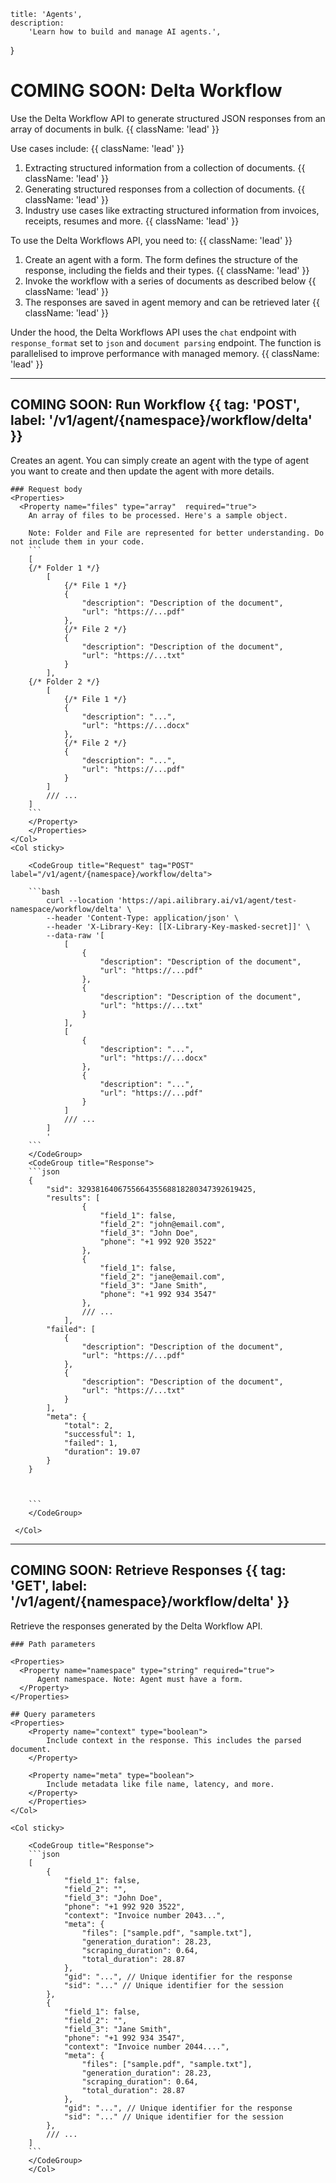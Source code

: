     title: 'Agents',
    description:
        'Learn how to build and manage AI agents.',
}

# COMING SOON: Delta Workflow

Use the Delta Workflow API to generate structured JSON responses from an array of documents in bulk. {{ className: 'lead' }}

Use cases include: {{ className: 'lead' }}
1. Extracting structured information from a collection of documents. {{ className: 'lead' }}
2. Generating structured responses from a collection of documents. {{ className: 'lead' }}
3. Industry use cases like extracting structured information from invoices, receipts, resumes and more. {{ className: 'lead' }}

To use the Delta Workflows API, you need to: {{ className: 'lead' }}
1. Create an agent with a form. The form defines the structure of the response, including the fields and their types. {{ className: 'lead' }}
2. Invoke the workflow with a series of documents as described below {{ className: 'lead' }}
3. The responses are saved in agent memory and can be retrieved later {{ className: 'lead' }}

Under the hood, the Delta Workflows API uses the `chat` endpoint with `response_format` set to `json` and `document parsing` endpoint. The function is parallelised to improve performance with managed memory. {{ className: 'lead' }}


---

## COMING SOON: Run Workflow {{ tag: 'POST', label: '/v1/agent/{namespace}/workflow/delta' }}

<Row>
  <Col>
    Creates an agent. You can simply create an agent with the type of agent you want to create and then update the agent with more details.

    ### Request body
    <Properties>
      <Property name="files" type="array"  required="true">
        An array of files to be processed. Here's a sample object. 
        
        Note: Folder and File are represented for better understanding. Do not include them in your code.
        ```
        [
        {/* Folder 1 */}
            [
                {/* File 1 */}
                {
                    "description": "Description of the document",
                    "url": "https://...pdf"
                },
                {/* File 2 */}
                {
                    "description": "Description of the document",
                    "url": "https://...txt"
                }
            ],
        {/* Folder 2 */}
            [
                {/* File 1 */}
                {
                    "description": "...",
                    "url": "https://...docx"
                },
                {/* File 2 */}
                {
                    "description": "...",
                    "url": "https://...pdf"
                }
            ]
            /// ...
        ]
        ```
        </Property>
        </Properties>
    </Col>
    <Col sticky>

        <CodeGroup title="Request" tag="POST" label="/v1/agent/{namespace}/workflow/delta">

        ```bash 
            curl --location 'https://api.ailibrary.ai/v1/agent/test-namespace/workflow/delta' \
            --header 'Content-Type: application/json' \
            --header 'X-Library-Key: [[X-Library-Key-masked-secret]]' \
            --data-raw '[
                [
                    {
                        "description": "Description of the document",
                        "url": "https://...pdf"
                    },
                    {
                        "description": "Description of the document",
                        "url": "https://...txt"
                    }
                ],
                [
                    {
                        "description": "...",
                        "url": "https://...docx"
                    },
                    {
                        "description": "...",
                        "url": "https://...pdf"
                    }
                ]
                /// ...
            ]
            '
        ```
        </CodeGroup>
        <CodeGroup title="Response">
        ```json 
        {
            "sid": 329381640675566435568818280347392619425,
            "results": [
                    {
                        "field_1": false,
                        "field_2": "john@email.com",
                        "field_3": "John Doe",
                        "phone": "+1 992 920 3522"
                    },
                    {
                        "field_1": false,
                        "field_2": "jane@email.com",
                        "field_3": "Jane Smith",
                        "phone": "+1 992 934 3547"
                    },
                    /// ...
                ],
            "failed": [
                {
                    "description": "Description of the document",
                    "url": "https://...pdf"
                },
                {
                    "description": "Description of the document",
                    "url": "https://...txt"
                }
            ],
            "meta": {
                "total": 2,
                "successful": 1,
                "failed": 1,
                "duration": 19.07
            }
        }



        ```
        </CodeGroup>

     </Col>
</Row>


---

## COMING SOON: Retrieve Responses {{ tag: 'GET', label: '/v1/agent/{namespace}/workflow/delta' }}

<Row>
  <Col>
    Retrieve the responses generated by the Delta Workflow API.

    ### Path parameters
    
    <Properties>
      <Property name="namespace" type="string" required="true">
          Agent namespace. Note: Agent must have a form.
      </Property>
    </Properties>

    ## Query parameters
    <Properties>
        <Property name="context" type="boolean">
            Include context in the response. This includes the parsed document.
        </Property>
        
        <Property name="meta" type="boolean">
            Include metadata like file name, latency, and more.
        </Property>
        </Properties>
    </Col>

    <Col sticky>

        <CodeGroup title="Response">
        ```json 
        [
            {
                "field_1": false,
                "field_2": "",
                "field_3": "John Doe",
                "phone": "+1 992 920 3522",
                "context": "Invoice number 2043...",
                "meta": {
                    "files": ["sample.pdf", "sample.txt"],
                    "generation_duration": 28.23,
                    "scraping_duration": 0.64,
                    "total_duration": 28.87
                },
                "gid": "...", // Unique identifier for the response
                "sid": "..." // Unique identifier for the session
            },
            {
                "field_1": false,
                "field_2": "",
                "field_3": "Jane Smith",
                "phone": "+1 992 934 3547",
                "context": "Invoice number 2044....",
                "meta": {
                    "files": ["sample.pdf", "sample.txt"],
                    "generation_duration": 28.23,
                    "scraping_duration": 0.64,
                    "total_duration": 28.87
                },
                "gid": "...", // Unique identifier for the response
                "sid": "..." // Unique identifier for the session
            },
            /// ...
        ]
        ```
        </CodeGroup>
        </Col>
</Row>



